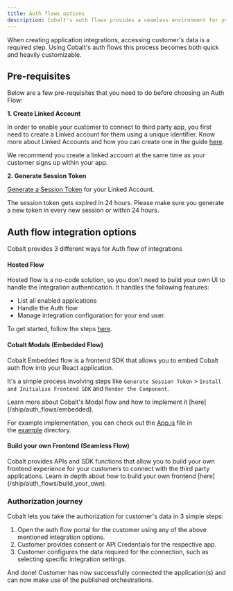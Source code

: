 ```yaml
---
title: Auth flows options
description: Cobalt's auth flows provides a seamless environment for your users to grant authorization to their third party application data.
---
```


When creating application integrations, accessing customer's data is a required step. Using Cobalt's auth flows this process becomes both
quick and heavily customizable.

## Pre-requisites
Below are a few pre-requisites that you need to do before choosing an Auth Flow:

**1. Create Linked Account**

In order to enable your customer to connect to third party app, you first need to create a Linked account for them using a unique identifier.
<Note>
Know more about Linked Accounts and how you can create one in the guide [here](https://docs.gocobalt.io/build/basics/linked_account).
</Note>

<Tip>
We recommend you create a linked account at the same time as your customer signs up within your app.
</Tip>

**2. Generate Session Token**

  [Generate a Session Token](https://docs.gocobalt.io/api-reference/session-token/generate-token-for-linked-account) for your Linked Account.

  <Warning>
  The session token gets expired in 24 hours. Please make sure you generate a new token in every new session or within 24 hours.
  </Warning>

## Auth flow integration options
Cobalt provides 3 different ways for Auth flow of integrations

#### Hosted Flow
<Accordion title="Hosted flow" icon="cloud" description="Redirects user to Cobalt Connect hosted on `https://connect.gocobalt.io`.">
Hosted flow  is a no-code solution, so you don't need to build your own UI to handle the integration authentication. It handles the following features:

- List all enabled applications
- Handle the Auth flow
- Manage integration configuration for your end user.


<Tip>To get started, follow the steps [here](/ship/auth_flows/hosted).</Tip>
</Accordion>

#### Cobalt Modals (Embedded Flow)

<Accordion title="Cobalt Modals (Embedded Flow)" icon="pen-to-square" description="Utilize the React SDK and embed it seamlessly within your React application.">
Cobalt Embedded flow is a frontend SDK that allows you to embed Cobalt auth flow into your React application.

It's a simple process involving steps like `Generate Session Token` > `Install and Initialise Frontend SDK` and `Render the Component`.

  <Info>
  Learn more about Cobalt's Modal flow and how to implement it [here](/ship/auth_flows/embedded).
  </Info>

For example implementation, you can check out the [App.js](https://github.com/gocobalt/react-cobalt-js/blob/main/example/src/App.js) file in the [example](https://github.com/gocobalt/react-cobalt-js/tree/main/example) directory.
</Accordion>

#### Build your own Frontend (Seamless Flow)

<Accordion title="Build your own Frontend (Seamless Flow)" icon="code" description="Utilize our REST APIs and NodeJs SDK methods to implement and customize the authentication experience.">
Cobalt provides APIs and SDK functions that allow you to build your own frontend experience for your customers to connect with the third party applications.

<Tip>
Learn in depth about how to build your own frontend [here](/ship/auth_flows/build_your_own).
</Tip>

</Accordion>



### Authorization journey
Cobalt lets you take the authorization for customer's data in 3 simple steps:
1. Open the auth flow portal for the customer using any of the above mentioned integration options.
2. Customer provides consent or API Credentials for the respective app.
3. Customer configures the data required for the connection, such as selecting specific integration settings. 

<Check>And done! Customer has now successfully connected the application(s) and can now make use of the published orchestrations.</Check>